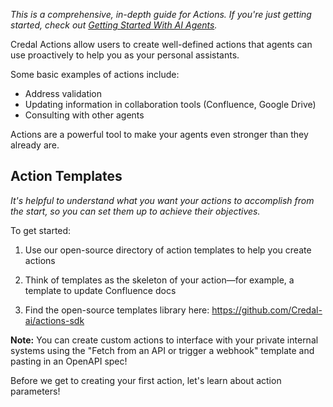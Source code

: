 _This is a comprehensive, in-depth guide for Actions. If you're just getting started, check out [Getting Started With AI Agents](/getting-started/quickstart)._

Credal Actions allow users to create well-defined actions that agents can use proactively to help you as your personal assistants.

Some basic examples of actions include:

- Address validation
- Updating information in collaboration tools (Confluence, Google Drive)
- Consulting with other agents

Actions are a powerful tool to make your agents even stronger than they already are.

## **Action Templates**

_It's helpful to understand what you want your actions to accomplish from the start, so you can set them up to achieve their objectives._

To get started:

1. Use our open-source directory of action templates to help you create actions

2. Think of templates as the skeleton of your action—for example, a template to update Confluence docs

3. Find the open-source templates library here: https://github.com/Credal-ai/actions-sdk

**Note:** You can create custom actions to interface with your private internal systems using the "Fetch from an API or trigger a webhook" template and pasting in an OpenAPI spec!

Before we get to creating your first action, let's learn about action parameters!